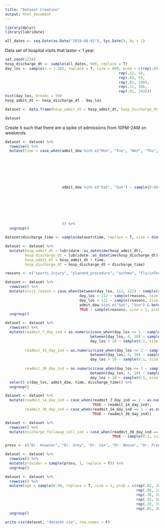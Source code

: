 ---
title: "Dataset Creation"
output: html_document
---

```{r}
library(dplyr)
library(lubridate)
```


```{r}
all_dates <- seq.Date(as.Date("2018-08-01"), Sys.Date(), by = 1)
```


Data set of hospital visits that laster < 1 year.

```{r}
set.seed(1234)
hosp_discharge_dt <- sample(all_dates, 600, replace = T)
day_los <- sample(x = 1:365, replace = T, size = 600, prob = c(rep(.65, 3),
                                                    rep(.12, 4),
                                                    rep(.08, 5),
                                                    rep(.02, 100),
                                                    rep(.11, 10),
                                                    rep(.01, 243)))
hist(day_los, breaks = 50)
hosp_admit_dt <- hosp_discharge_dt - day_los
```

```{r}
dataset <- data.frame(hosp_admit_dt = hosp_admit_dt, hosp_discharge_dt = hosp_discharge_dt, day_los = day_los) %>% mutate(admit_dow = wday(hosp_admit_dt, label = T))

dataset
```
Create it such that there are a spike of admissions from 10PM-2AM on weekends.

```{r}
dataset <- dataset %>%
  rowwise() %>% 
  mutate(time = case_when(admit_dow %in% c("Mon", "Tue", "Wed", "Thu", "Fri") ~ sample(0:86400, size = 1, prob = c(rep(.05, 10800), #0-3
                                                                                                                   rep(.05, 10800), #3-6
                                                                                                                   rep(.10, 10800), #6-9
                                                                                                                   rep(.15, 10800), #9-12
                                                                                                                   rep(.10, 10800), #12-3
                                                                                                                   rep(.25, 10800), #3-6
                                                                                                                   rep(.20, 10800), #6-9
                                                                                                                   rep(.10, 10801))), #9-12
                          admit_dow %in% c("Sat", "Sun") ~ sample(0:86400, size = 1, prob = c(rep(.05, 10800), #0-3
                                                                                             rep(.05, 10800), #3-6
                                                                                             rep(.10, 10800), #6-9
                                                                                             rep(.45, 10800), #9-12
                                                                                             rep(.10, 10800), #12-3
                                                                                             rep(.10, 10800), #3-6
                                                                                             rep(.10, 10800), #6-9
                                                                                             rep(.05, 10801))) #9-12
                          )) %>% 
  ungroup()
```

```{r}
dataset$discharge_time <- sample(dataset$time, replace = T, size = dim(dataset)[1])

dataset <- dataset %>% 
  mutate(hosp_admit_dt = lubridate::as_datetime(hosp_admit_dt),
         hosp_discharge_dt = lubridate::as_datetime(hosp_discharge_dt),
         hosp_admit_dt = hosp_admit_dt + time,
         hosp_discharge_dt = hosp_discharge_dt + discharge_time)
```

```{r}
reasons <- c("sports_injury", "planned_procedure", "asthma", "flu/infection", "seizure")

dataset <- dataset %>%
  rowwise() %>% 
  mutate(visit_reason = case_when(between(day_los, 112, 122) ~ sample(reasons, size = 1, prob = c(.05, .80, .05, .05, .05)),
                                  day_los < 112 ~ sample(reasons, size = 1, prob = rep(.20, 5)),
                                  day_los > 122 ~ sample(reasons, size = 1, prob = c(.8, rep(.05, 4))),
                                  admit_dow %in% c("Sat", "Sun") & between(hour(hosp_admit_dt),9, 12) ~ sample(reasons, size = 1, prob = c(.60, .10, .10, .10, .10)),
                                  TRUE ~ sample(reasons, size = 1, prob = rep(.20, 5)))) %>%
  ungroup()
```


```{r}
dataset <- dataset %>% 
  rowwise() %>% 
  mutate(readmit_7_day_ind = as.numeric(case_when(day_los <= 3 ~ sample(0:1, size = 1, prob = c(.8, .2)),
                                       between(day_los, 4, 10) ~ sample(0:1, size = 1, prob = c(.9, .1)),
                                       day_los > 10 ~ sample(0:1, size = 1, prob = c(.95, .05)))),
         
         readmit_14_day_ind = as.numeric(case_when(day_los <= 3 ~ sample(0:1, size = 1, prob = c(.7, .3)),
                                       between(day_los, 4, 10) ~ sample(0:1, size = 1, prob = c(.8, .2)),
                                       day_los > 10 ~ sample(0:1, size = 1, prob = c(.95, .05)))),
         
         readmit_30_day_ind = as.numeric(case_when(day_los <= 3 ~ sample(0:1, size = 1, prob = c(.6, .4)),
                                       between(day_los, 4, 10) ~ sample(0:1, size = 1, prob = c(.7, .3)),
                                       day_los > 10 ~ sample(0:1, size = 1, prob = c(.90, .10))))) %>% 
  select(-c(day_los, admit_dow, time, discharge_time)) %>% 
  ungroup()

dataset <- dataset %>% 
  mutate(readmit_14_day_ind = case_when(readmit_7_day_ind == 1 ~ as.numeric(1),
                                        TRUE ~ readmit_14_day_ind),
         readmit_30_day_ind = case_when(readmit_14_day_ind == 1 ~ as.numeric(1),
                                        TRUE ~ readmit_30_day_ind))
```

```{r}
dataset <- dataset %>% 
  rowwise() %>% 
  mutate(discharge_followup_call_ind = case_when(readmit_30_day_ind == 1 ~ sample(0:1, size = 1, prob = c(.7, .3)),
                                                 TRUE ~ sample(0:1, size = 1, prob = c(.4, .6))))
```

```{r}
provs <- c("Dr. Houwser", "Dr. Grey", "Dr. Cox", "Dr. House", "Dr. Frankenstein")

dataset <- dataset %>% 
  rowwise() %>% 
  mutate(provider = sample(provs, 1, replace = T)) %>% 
  ungroup()
```

```{r}
dataset <- dataset %>% 
  rowwise() %>% 
  mutate(age = sample(0:99, replace = T, size = 1, prob = c(rep(.02, 18),
                                                            rep(.08, 12),
                                                            rep(.30, 20),
                                                            rep(.35, 10),
                                                            rep(.20, 10),
                                                            rep(.05, 30)))) %>% 
  ungroup()
```


```{r}
write.csv(dataset, "dataset.csv", row.names = F)
```

